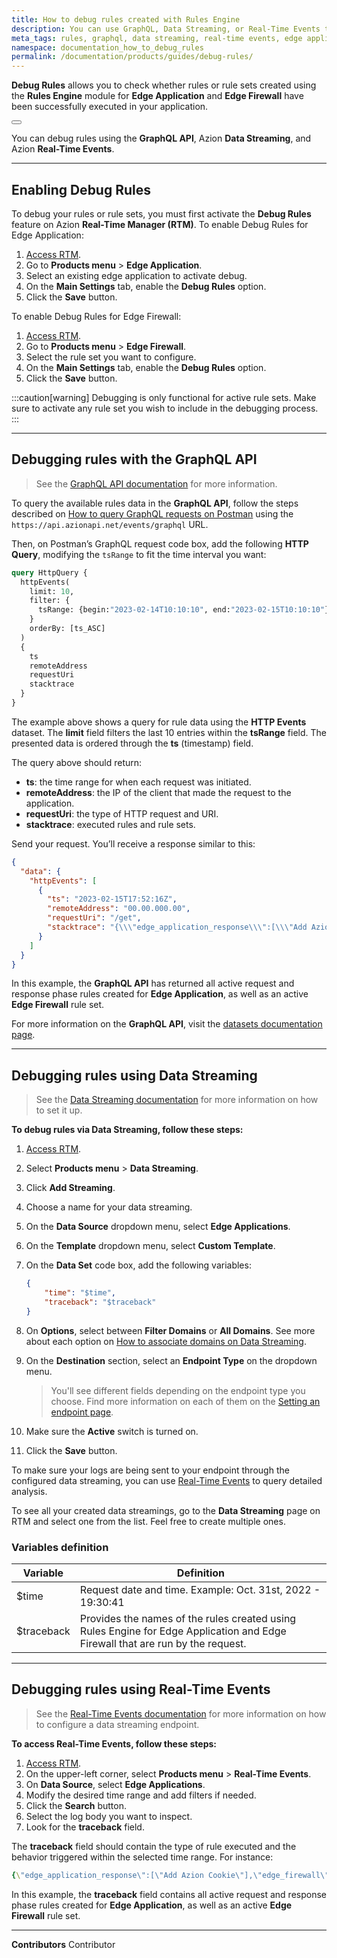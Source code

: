 ```yaml
---
title: How to debug rules created with Rules Engine
description: You can use GraphQL, Data Streaming, or Real-Time Events to debug any rule or rule set created using Rules Engine for Edge Application or Edge Firewall.
meta_tags: rules, graphql, data streaming, real-time events, edge application, edge firewall, rules engine
namespace: documentation_how_to_debug_rules
permalink: /documentation/products/guides/debug-rules/
---
```


**Debug Rules** allows you to check whether rules or rule sets created using the **Rules Engine** module for **Edge Application** and **Edge Firewall** have been successfully executed in your application.

<Button href="/en/documentation/products/build/edge-application/rules-engine/" text="Learn more about Rules Engine"></Button>

You can debug rules using the **GraphQL API**, Azion **Data Streaming**, and Azion **Real-Time Events**.

---

## Enabling Debug Rules

To debug your rules or rule sets, you must first activate the **Debug Rules** feature on Azion **Real-Time Manager (RTM)**. To enable Debug Rules for Edge Application:

1. [Access RTM](https://manager.azion.com/).
2. Go to **Products menu** > **Edge Application**.
3. Select an existing edge application to activate debug.
4. On the **Main Settings** tab, enable the **Debug Rules** option.
5. Click the **Save** button.

To enable Debug Rules for Edge Firewall:

1. [Access RTM](https://manager.azion.com/).
2. Go to **Products menu** > **Edge Firewall**.
3. Select the rule set you want to configure.
4. On the **Main Settings** tab, enable the **Debug Rules** option.
5. Click the **Save** button.

:::caution[warning]
Debugging is only functional for active rule sets. Make sure to activate any rule set you wish to include in the debugging process.
:::

---

## Debugging rules with the GraphQL API

> See the [GraphQL API documentation](/en/documentation/products/graphql-api-overview) for more information.

To query the available rules data in the **GraphQL API**, follow the steps described on [How to query GraphQL requests on Postman](/en/documentation/products/guides/query-graphql-postman/) using the `https://api.azionapi.net/events/graphql` URL.

Then, on Postman’s GraphQL request code box, add the following **HTTP Query**, modifying the `tsRange` to fit the time interval you want:

```graphql
query HttpQuery {
  httpEvents(
    limit: 10,
    filter: {
      tsRange: {begin:"2023-02-14T10:10:10", end:"2023-02-15T10:10:10"}
    }
    orderBy: [ts_ASC]
  ) 
  {
    ts
    remoteAddress
    requestUri
    stacktrace
  }
}
```

The example above shows a query for rule data using the **HTTP Events** dataset. The **limit** field filters the last 10 entries within the **tsRange** field. The presented data is ordered through the **ts** (timestamp) field.

The query above should return:

- **ts**: the time range for when each request was initiated.
- **remoteAddress**: the IP of the client that made the request to the application.
- **requestUri**: the type of HTTP request and URI.
- **stacktrace**: executed rules and rule sets.

Send your request. You’ll receive a response similar to this:

```json
{
  "data": {
    "httpEvents": [
      {
        "ts": "2023-02-15T17:52:16Z",
        "remoteAddress": "00.00.000.00",
        "requestUri": "/get",
        "stacktrace": "{\\\"edge_application_response\\\":[\\\"Add Azion Cookie\\\"],\\\"edge_firewall\\\":[\\\"Set WAF\\\",\\\"Rate-Limit Root\\\"],\\\"edge_application_request\\\":[\\\"Default Rule\\\",\\\"Test Send Cert to Origin 1\\\",\\\"Test Send Cert to Origin 2\\\"]}"
      }
    ]
  }
}
```

In this example, the **GraphQL API** has returned all active request and response phase rules created for **Edge Application**, as well as an active **Edge Firewall** rule set.

For more information on the **GraphQL API**, visit the [datasets documentation page](/en/documentation/devtools/graphql-api/features/#datasets).

---

## Debugging rules using Data Streaming

> See the [Data Streaming documentation](/en/documentation/products/observe/data-streaming/) for more information on how to set it up.

**To debug rules via Data Streaming, follow these steps:**

1. [Access RTM](https://manager.azion.com/).
2. Select **Products menu** > **Data Streaming**.
3. Click **Add Streaming**.
4. Choose a name for your data streaming.
5. On the **Data Source** dropdown menu, select **Edge Applications**.
6. On the **Template** dropdown menu, select **Custom Template**.
7. On the **Data Set** code box, add the following variables:

    ```json
    {
        "time": "$time",
        "traceback": "$traceback"
    }
    ```

8. On **Options**, select between **Filter Domains** or **All Domains**. See more about each option on [How to associate domains on Data Streaming](/en/documentation/products/guides/data-streaming-associate-domains/).
9. On the **Destination** section, select an **Endpoint Type** on the dropdown menu.

    > You'll see different fields depending on the endpoint type you choose. Find more information on each of them on the [Setting an endpoint page](/en/documentation/products/observe/data-streaming//#endpoints).

10. Make sure the **Active** switch is turned on.
11. Click the **Save** button.

To make sure your logs are being sent to your endpoint through the configured data streaming, you can use [Real-Time Events](/en/documentation/products/observe/real-time-events/) to query detailed analysis.

To see all your created data streamings, go to the **Data Streaming** page on RTM and select one from the list. Feel free to create multiple ones.

### Variables definition

| Variable | Definition |
| --- | --- |
| $time | Request date and time. Example: Oct. 31st, 2022 - 19:30:41 |
| $traceback | Provides the names of the rules created using Rules Engine for Edge Application and Edge Firewall that are run by the request. |

---

## Debugging rules using Real-Time Events

> See the [Real-Time Events documentation](/en/documentation/products/observe/real-time-events/) for more information on how to configure a data streaming endpoint.

**To access Real-Time Events, follow these steps:**

1. [Access RTM](https://manager.azion.com/).
2. On the upper-left corner, select **Products menu** > **Real-Time Events**.
3. On **Data Source**, select **Edge Applications**.
4. Modify the desired time range and add filters if needed.
5. Click the **Search** button.
6. Select the log body you want to inspect.
7. Look for the **traceback** field.

The **traceback** field should contain the type of rule executed and the behavior triggered within the selected time range. For instance:

```yaml
{\"edge_application_response\":[\"Add Azion Cookie\"],\"edge_firewall\":[\"Set WAF\",\"Rate-Limit Root\"],\"edge_application_request\":[\"Default Rule\",\"Test Send Cert to Origin 1\",\"Test Send Cert to Origin 2\"]}
```

In this example, the **traceback** field contains all active request and response phase rules created for **Edge Application**, as well as an active **Edge Firewall** rule set.



---


**Contributors** <ContributorList>Contributor</ContributorList>
